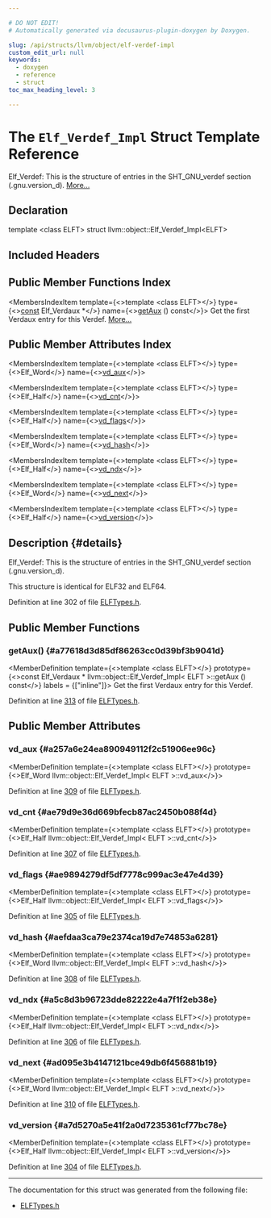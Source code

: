 ```yaml
---

# DO NOT EDIT!
# Automatically generated via docusaurus-plugin-doxygen by Doxygen.

slug: /api/structs/llvm/object/elf-verdef-impl
custom_edit_url: null
keywords:
  - doxygen
  - reference
  - struct
toc_max_heading_level: 3

---
```





# The `Elf_Verdef_Impl` Struct Template Reference

<DoxygenPage pluginConfig={pluginConfig}>

Elf&#95;Verdef: This is the structure of entries in the SHT&#95;GNU&#95;verdef section (.gnu.version&#95;d). <a href="#details">More...</a>

## Declaration

<CodeBlock>template &lt;class ELFT&gt;
struct llvm::object::Elf_Verdef_Impl&lt;ELFT&gt;</CodeBlock>

## Included Headers

<IncludesList>
<IncludesListItem
  filePath="llvm/Object/ELFTypes.h"
  permalink="/docs/api/files/include/include/llvm/include/llvm/object/elftypes-h"
  isLocal="true" />
</IncludesList>

## Public Member Functions Index

<MembersIndex>

<MembersIndexItem
  template={<>template &lt;class ELFT&gt;</>}
  type={<><a href="/docs/api/files/lib/lib/target/lib/target/aarch64/aarch64promoteconstant-cpp/#a90f8350fecae261c25be85d38b451bff">const</a> Elf&#95;Verdaux &#42;</>}
  name={<><a href="#a77618d3d85df86263cc0d39bf3b9041d">getAux</a> () const</>}>
Get the first Verdaux entry for this Verdef. <a href="#a77618d3d85df86263cc0d39bf3b9041d">More...</a>
</MembersIndexItem>

</MembersIndex>

## Public Member Attributes Index

<MembersIndex>

<MembersIndexItem
  template={<>template &lt;class ELFT&gt;</>}
  type={<>Elf&#95;Word</>}
  name={<><a href="#a257a6e24ea890949112f2c51906ee96c">vd&#95;aux</a></>}>
</MembersIndexItem>

<MembersIndexItem
  template={<>template &lt;class ELFT&gt;</>}
  type={<>Elf&#95;Half</>}
  name={<><a href="#ae79d9e36d669bfecb87ac2450b088f4d">vd&#95;cnt</a></>}>
</MembersIndexItem>

<MembersIndexItem
  template={<>template &lt;class ELFT&gt;</>}
  type={<>Elf&#95;Half</>}
  name={<><a href="#ae9894279df5df7778c999ac3e47e4d39">vd&#95;flags</a></>}>
</MembersIndexItem>

<MembersIndexItem
  template={<>template &lt;class ELFT&gt;</>}
  type={<>Elf&#95;Word</>}
  name={<><a href="#aefdaa3ca79e2374ca19d7e74853a6281">vd&#95;hash</a></>}>
</MembersIndexItem>

<MembersIndexItem
  template={<>template &lt;class ELFT&gt;</>}
  type={<>Elf&#95;Half</>}
  name={<><a href="#a5c8d3b96723dde82222e4a7f1f2eb38e">vd&#95;ndx</a></>}>
</MembersIndexItem>

<MembersIndexItem
  template={<>template &lt;class ELFT&gt;</>}
  type={<>Elf&#95;Word</>}
  name={<><a href="#ad095e3b4147121bce49db6f456881b19">vd&#95;next</a></>}>
</MembersIndexItem>

<MembersIndexItem
  template={<>template &lt;class ELFT&gt;</>}
  type={<>Elf&#95;Half</>}
  name={<><a href="#a7d5270a5e41f2a0d7235361cf77bc78e">vd&#95;version</a></>}>
</MembersIndexItem>

</MembersIndex>

## Description {#details}

Elf&#95;Verdef: This is the structure of entries in the SHT&#95;GNU&#95;verdef section (.gnu.version&#95;d).

This structure is identical for ELF32 and ELF64.

Definition at line 302 of file <a href="/docs/api/files/include/include/llvm/include/llvm/object/elftypes-h">ELFTypes.h</a>.

<SectionDefinition>

## Public Member Functions

### getAux() {#a77618d3d85df86263cc0d39bf3b9041d}

<MemberDefinition
  template={<>template &lt;class ELFT&gt;</>}
  prototype={<>const Elf&#95;Verdaux &#42; llvm::object::Elf&#95;Verdef&#95;Impl&lt; ELFT &gt;::getAux () const</>}
  labels = {["inline"]}>
Get the first Verdaux entry for this Verdef.

Definition at line <a href="/docs/api/files/include/include/llvm/include/llvm/object/elftypes-h/#l00313">313</a> of file <a href="/docs/api/files/include/include/llvm/include/llvm/object/elftypes-h">ELFTypes.h</a>.
</MemberDefinition>

</SectionDefinition>

<SectionDefinition>

## Public Member Attributes

### vd&#95;aux {#a257a6e24ea890949112f2c51906ee96c}

<MemberDefinition
  template={<>template &lt;class ELFT&gt;</>}
  prototype={<>Elf&#95;Word llvm::object::Elf&#95;Verdef&#95;Impl&lt; ELFT &gt;::vd&#95;aux</>}>

Definition at line <a href="/docs/api/files/include/include/llvm/include/llvm/object/elftypes-h/#l00309">309</a> of file <a href="/docs/api/files/include/include/llvm/include/llvm/object/elftypes-h">ELFTypes.h</a>.
</MemberDefinition>

### vd&#95;cnt {#ae79d9e36d669bfecb87ac2450b088f4d}

<MemberDefinition
  template={<>template &lt;class ELFT&gt;</>}
  prototype={<>Elf&#95;Half llvm::object::Elf&#95;Verdef&#95;Impl&lt; ELFT &gt;::vd&#95;cnt</>}>

Definition at line <a href="/docs/api/files/include/include/llvm/include/llvm/object/elftypes-h/#l00307">307</a> of file <a href="/docs/api/files/include/include/llvm/include/llvm/object/elftypes-h">ELFTypes.h</a>.
</MemberDefinition>

### vd&#95;flags {#ae9894279df5df7778c999ac3e47e4d39}

<MemberDefinition
  template={<>template &lt;class ELFT&gt;</>}
  prototype={<>Elf&#95;Half llvm::object::Elf&#95;Verdef&#95;Impl&lt; ELFT &gt;::vd&#95;flags</>}>

Definition at line <a href="/docs/api/files/include/include/llvm/include/llvm/object/elftypes-h/#l00305">305</a> of file <a href="/docs/api/files/include/include/llvm/include/llvm/object/elftypes-h">ELFTypes.h</a>.
</MemberDefinition>

### vd&#95;hash {#aefdaa3ca79e2374ca19d7e74853a6281}

<MemberDefinition
  template={<>template &lt;class ELFT&gt;</>}
  prototype={<>Elf&#95;Word llvm::object::Elf&#95;Verdef&#95;Impl&lt; ELFT &gt;::vd&#95;hash</>}>

Definition at line <a href="/docs/api/files/include/include/llvm/include/llvm/object/elftypes-h/#l00308">308</a> of file <a href="/docs/api/files/include/include/llvm/include/llvm/object/elftypes-h">ELFTypes.h</a>.
</MemberDefinition>

### vd&#95;ndx {#a5c8d3b96723dde82222e4a7f1f2eb38e}

<MemberDefinition
  template={<>template &lt;class ELFT&gt;</>}
  prototype={<>Elf&#95;Half llvm::object::Elf&#95;Verdef&#95;Impl&lt; ELFT &gt;::vd&#95;ndx</>}>

Definition at line <a href="/docs/api/files/include/include/llvm/include/llvm/object/elftypes-h/#l00306">306</a> of file <a href="/docs/api/files/include/include/llvm/include/llvm/object/elftypes-h">ELFTypes.h</a>.
</MemberDefinition>

### vd&#95;next {#ad095e3b4147121bce49db6f456881b19}

<MemberDefinition
  template={<>template &lt;class ELFT&gt;</>}
  prototype={<>Elf&#95;Word llvm::object::Elf&#95;Verdef&#95;Impl&lt; ELFT &gt;::vd&#95;next</>}>

Definition at line <a href="/docs/api/files/include/include/llvm/include/llvm/object/elftypes-h/#l00310">310</a> of file <a href="/docs/api/files/include/include/llvm/include/llvm/object/elftypes-h">ELFTypes.h</a>.
</MemberDefinition>

### vd&#95;version {#a7d5270a5e41f2a0d7235361cf77bc78e}

<MemberDefinition
  template={<>template &lt;class ELFT&gt;</>}
  prototype={<>Elf&#95;Half llvm::object::Elf&#95;Verdef&#95;Impl&lt; ELFT &gt;::vd&#95;version</>}>

Definition at line <a href="/docs/api/files/include/include/llvm/include/llvm/object/elftypes-h/#l00304">304</a> of file <a href="/docs/api/files/include/include/llvm/include/llvm/object/elftypes-h">ELFTypes.h</a>.
</MemberDefinition>

</SectionDefinition>

<hr/>

The documentation for this struct was generated from the following file:

<ul>
<li><a href="/docs/api/files/include/include/llvm/include/llvm/object/elftypes-h">ELFTypes.h</a></li>
</ul>

</DoxygenPage>
